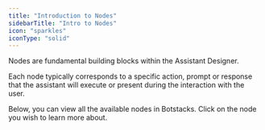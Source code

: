 ```yaml
---
title: "Introduction to Nodes"
sidebarTitle: "Intro to Nodes"
icon: "sparkles"
iconType: "solid"
---
```


Nodes are fundamental building blocks within the Assistant Designer.

Each node typically corresponds to a specific action, prompt or response that the assistant will execute or present during the interaction with the user.

Below, you can view all the available nodes in Botstacks. Click on the node you wish to learn more about.

<CardGroup cols="4">
  <Card title="Start" icon="flag" iconType="solid" href="/sequence-studio/nodes/start">
    
  </Card>
  <Card title="LLM" icon="brain" iconType="solid" href="/sequence-studio/nodes/llm">
    
  </Card>
  <Card title="Text Input" icon="font" iconType="solid" href="/sequence-studio/nodes/text">
    
  </Card>
  <Card title="Response AI" icon="right-from-bracket" iconType="solid" href="/sequence-studio/nodes/response">
    
  </Card>
  <Card title="Listen" icon="ear-listen" iconType="solid" href="/sequence-studio/nodes/llm">
    
  </Card>
  <Card title="Set" icon="thumbtack" iconType="solid" href="/sequence-studio/nodes/set">
    
  </Card>
  <Card title="JavaScript" icon="code" iconType="solid" href="/sequence-studio/nodes/javascript">
    
  </Card>
  <Card title="API" icon="satellite-dish" iconType="solid" href="/sequence-studio/nodes/api">
    
  </Card>
  <Card title="End" icon="circle-stop" iconType="solid" href="/sequence-studio/nodes/end">
    
  </Card>
  <Card title="Capture User Data" icon="address-card" href="/sequence-studio/nodes/user-data">
    
  </Card>
  <Card title="Crisp" icon="bolt-lightning">
    
  </Card>
  <Card title="Front" icon="bring-front">
    
  </Card>
</CardGroup>